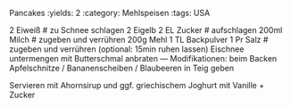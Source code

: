 Pancakes
:yields: 2
:category: Mehlspeisen
:tags: USA

2 Eiweiß
# zu Schnee schlagen
2 Eigelb
2 EL Zucker
# aufschlagen
200ml Milch
# zugeben und verrühren
200g Mehl
1 TL Backpulver
1 Pr Salz
# zugeben und verrühren (optional: 15min ruhen lassen)
  Eischnee untermengen
  mit Butterschmal anbraten
---
Modifikationen: beim Backen Apfelschnitze / Bananenscheiben / Blaubeeren in Teig geben

Servieren mit Ahornsirup und ggf. griechischem Joghurt mit Vanille + Zucker



